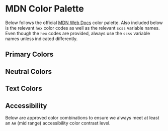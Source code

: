 
<Meta title="Docs/Colors" />

# MDN Color Palette

Below follows the official [MDN Web Docs](https://developer.mozilla.org/) color palette. Also included below is the relevant `hex` color codes as well as the relevant `scss` variable names. Even though the `hex` codes are provided, always use the `scss` variable names unless indicated differently.

## Primary Colors

<ColorPalette>
  <ColorItem title="$primary-100" colors={["#1e7f9d"]} />
  <ColorItem title="$primary-200" colors={["#216b82"]} />
  <ColorItem title="$primary-300" colors={["#d75752"]} />
  <ColorItem title="$primary-400" colors={["#c14238"]} />
  <ColorItem title="$primary-500" colors={["#4d9f0c"]} />
  <ColorItem title="$primary-600" colors={["#3b7b08"]} />
</ColorPalette>

## Neutral Colors

<ColorPalette>
  <ColorItem title="$neutral-100" colors={["#212121"]} />
  <ColorItem title="$neutral-200" colors={["#333"]} />
  <ColorItem title="$neutral-300" colors={["#626262"]} />
  <ColorItem title="$neutral-400" colors={["#8e8e8e"]} />
  <ColorItem title="$neutral-500" colors={["#c9c9c9"]} />
  <ColorItem title="$neutral-600" colors={["#fff"]} />
</ColorPalette>

## Text Colors

<ColorPalette>
  <ColorItem
    title="$text-color"
    subtitle="Uses the variable $neutral-100"
    colors={["#212121"]}
  />
  <ColorItem
    title="$text-color-inverted"
    subtitle="Uses the variable $neutral-600"
    colors={["#fff"]}
  />
  <ColorItem
    title="$link-color"
    subtitle="Uses the variable $primary-100"
    colors={["#1e7f9d"]}
  />
</ColorPalette>

## Accessibility

Below are approved color combinations to ensure we always meet at least an `AA` (mid range) accessibility color contrast level.
